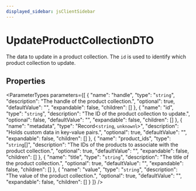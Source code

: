 ```yaml
---
displayed_sidebar: jsClientSidebar
---
```



# UpdateProductCollectionDTO

The data to update in a product collection. The `id` is used to identify which product collection to update.

## Properties

<ParameterTypes parameters={[
  {
    "name": "handle",
    "type": "`string`",
    "description": "The handle of the product collection.",
    "optional": true,
    "defaultValue": "",
    "expandable": false,
    "children": []
  },
  {
    "name": "id",
    "type": "`string`",
    "description": "The ID of the product collection to update.",
    "optional": false,
    "defaultValue": "",
    "expandable": false,
    "children": []
  },
  {
    "name": "metadata",
    "type": "Record<`string`, `unknown`\\>",
    "description": "Holds custom data in key-value pairs.",
    "optional": true,
    "defaultValue": "",
    "expandable": false,
    "children": []
  },
  {
    "name": "product_ids",
    "type": "`string`[]",
    "description": "The IDs of the products to associate with the product collection.",
    "optional": true,
    "defaultValue": "",
    "expandable": false,
    "children": []
  },
  {
    "name": "title",
    "type": "`string`",
    "description": "The title of the product collection.",
    "optional": true,
    "defaultValue": "",
    "expandable": false,
    "children": []
  },
  {
    "name": "value",
    "type": "`string`",
    "description": "The value of the product collection.",
    "optional": true,
    "defaultValue": "",
    "expandable": false,
    "children": []
  }
]} />
